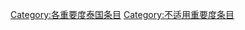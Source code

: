 {{empty category}}
{{Articles by Importance|topic=泰国|project=泰国|format=toc}}

{{catmore1|[[維基百科:泰国專題|維基百科:泰国專題]]}}
[[Category:各重要度泰国条目|Category:各重要度泰国条目]]
[[Category:不适用重要度条目|Category:不适用重要度条目]]